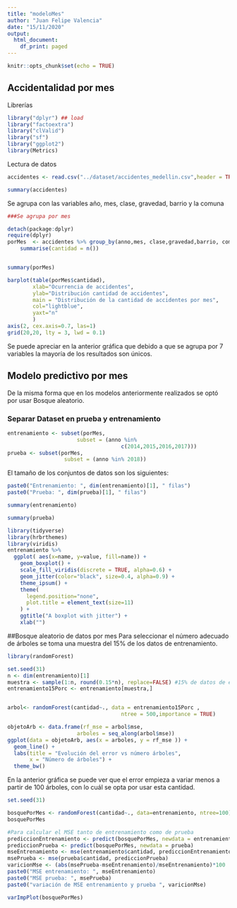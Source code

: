```yaml
---
title: "modeloMes"
author: "Juan Felipe Valencia"
date: "15/11/2020"
output:
  html_document:
    df_print: paged
---
```


```r
knitr::opts_chunk$set(echo = TRUE)
```

## Accidentalidad por mes
Librerías

```r
library("dplyr") ## load
library("factoextra")
library("clValid")
library("sf")
library("ggplot2")
library(Metrics)

```

Lectura de datos

```r
accidentes <- read.csv("../dataset/accidentes_medellin.csv",header = TRUE,encoding='UTF-8')

```

```r
summary(accidentes)
```


Se agrupa con las variables año, mes, clase, gravedad, barrio y la comuna
```r
###Se agrupa por mes

detach(package:dplyr)
require(dplyr)
porMes  <- accidentes %>% group_by(anno,mes, clase,gravedad,barrio, comuna) %>%
    summarise(cantidad = n())



```
```r
summary(porMes)
```

```r
barplot(table(porMes$cantidad), 
        xlab="Ocurrencia de accidentes",
        ylab="Distribución cantidad de accidentes",
        main = "Distribución de la cantidad de accidentes por mes",
        col="lightblue",
        yaxt="n"
        )
axis(2, cex.axis=0.7, las=1)
grid(20,20, lty = 3, lwd = 0.1)
```
Se puede apreciar en la anterior gráfica que debido a que se agrupa por 7 variables la mayoría de los resultados son únicos.

## Modelo predictivo por mes 
De la misma forma que en los modelos anteriormente realizados se optó por usar Bosque aleatorio.

### Separar Dataset en prueba y entrenamiento

```r
entrenamiento <- subset(porMes, 
                      subset = (anno %in% 
                                    c(2014,2015,2016,2017)))
prueba <- subset(porMes, 
                  subset = (anno %in% 2018))
```
El tamaño de los conjuntos de datos son los siguientes:

```r
paste0("Entrenamiento: ", dim(entrenamiento)[1], " filas")
paste0("Prueba: ", dim(prueba)[1], " filas")
```
```r
summary(entrenamiento)
```
```r
summary(prueba)
```
```r
library(tidyverse)
library(hrbrthemes)
library(viridis)
entrenamiento %>%
  ggplot( aes(x=name, y=value, fill=name)) +
    geom_boxplot() +
    scale_fill_viridis(discrete = TRUE, alpha=0.6) +
    geom_jitter(color="black", size=0.4, alpha=0.9) +
    theme_ipsum() +
    theme(
      legend.position="none",
      plot.title = element_text(size=11)
    ) +
    ggtitle("A boxplot with jitter") +
    xlab("")
```
##Bosque aleatorio de datos por mes
Para seleccionar el número adecuado de árboles se toma una muestra del 15% de los datos de entrenamiento. 


```r
library(randomForest)

set.seed(31)
n <- dim(entrenamiento)[1]
muestra <- sample(1:n, round(0.15*n), replace=FALSE) #15% de datos de entrenamiento
entrenamiento15Porc <- entrenamiento[muestra,]


arbol<- randomForest(cantidad~., data = entrenamiento15Porc ,
                                    ntree = 500,importance = TRUE)

objetoArb <- data.frame(rf_mse = arbol$mse,
                      arboles = seq_along(arbol$mse))
ggplot(data = objetoArb, aes(x = arboles, y = rf_mse )) +
  geom_line() +
  labs(title = "Evolución del error vs número árboles",
       x = "Número de árboles") +
  theme_bw()
```
En la anterior gráfica se puede ver que el error empieza a variar menos a partir de 100 árboles, con lo cuál se opta por usar esta cantidad.

```r
set.seed(31)

bosquePorMes <- randomForest(cantidad~., data=entrenamiento, ntree=100)
bosquePorMes
```

```r
#Para calcular el MSE tanto de entrenamiento como de prueba
prediccionEntrenamiento <- predict(bosquePorMes, newdata = entrenamiento)
prediccionPrueba <- predict(bosquePorMes, newdata = prueba)
mseEntrenamiento <- mse(entrenamiento$cantidad, prediccionEntrenamiento)
msePrueba <- mse(prueba$cantidad, prediccionPrueba)
varicionMse <- (abs(msePrueba-mseEntrenamiento)/mseEntrenamiento)*100
paste0("MSE entrenamiento: ", mseEntrenamiento)
paste0("MSE prueba: ", msePrueba)
paste0("variación de MSE entrenamiento y prueba ", varicionMse)
```

```r
varImpPlot(bosquePorMes)
```